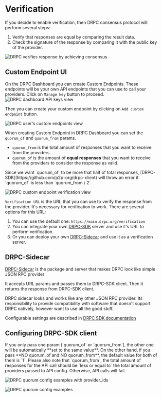 
# Verification

If you decide to enable verification, then DRPC consensus protocol will perform several steps:

1. Verify that responses are equal by comparing the result data.
2. Check the signature of the response by comparing it with the public key of the provider.

![DRPC verifies response by achieving consensus](./consensus-example-ok.png)

## Custom Endpoint UI

On the DRPC Dashboard you can create Custom Endpoints. These endpoints will be your own API endpoints that you can use to call your providers.
Click on `Manage key` button to proceed.
![DRPC dashboard API keys view](./dashboard-api-keys.png)

Then you can create your custom endpoint by clicking on `Add custom endpoint` button.

![DRPC user's custom endpoints view](./dashboard-endpoints.png)

When creating Custom Endpoint in DRPC Dashboard you can set the `quorum_of` and `quorum_from` params.

- `quorum_from` is the total amount of responses that you want to receive from the providers.
- `quorum_of` is the amount of **equal responses** that you want to receive from the providers to consider the response as valid.

<Callout type="warning">
  Since we want `quorum_of` to be more that half of total responses,
  [DRPC-SDK](https://github.com/p2p-org/drpc-client) will throw an error if
  `quorum_of` is less than `quorum_from / 2`.
</Callout>

![DRPC custom endpoint verification view](./dashboard-endpoint-verification.png)

`Verification URL` is the URL that you can use to verify the response from the provider. It's necessary for verification to work.
There are several options for this URL:

1. You can use the default one: `https://main.drpc.org/verification`
2. You can integrate your own [DRPC-SDK](https://github.com/p2p-org/drpc-client) server and use it's URL to perform verification.
3. Or you can deploy your own [DRPC-Sidecar](https://github.com/p2p-org/drpc-sidecar) and use it as a verification server.

## DRPC-Sidecar

[DRPC-Sidecar](https://github.com/p2p-org/drpc-sidecar) is the package and server that makes DRPC look like simple JSON RPC provider

It accepts URL params and passes them to DRPC-SDK client. Then it returns the response from DRPC-SDK client.

DRPC sidecar looks and works like any other JSON RPC provider.
Its responsibility to provide compatibility with software that doesn't support DRPC natively, however want to use all the good stuff.

Configurable settings are described in [DRPC SDK documentation](https://p2p-org.github.io/drpc-client/modules.html#ProviderSettings)

## Configuring DRPC-SDK client

<Callout type="info">
  If you only pass one param (`quorum_of` or `quorum_from`), the other one will
  be automatically **set to the same value**. On the other hand, if you pass
  **NO quorum_of and NO quorum_from**, the default value for both of them is
  `1`.
</Callout>

<Callout type="warning">
  Please also note that `quorum_from`, the total amount of responses for the API
  call should be `less or equal to` the total amount of providers passed to API
  config. Otherwise, API calls will fail.
</Callout>

![DRPC quorum config examples with provider_ids](./quorum-config-providers-amount-examples.png)

![DRPC quorum config examples](./quorum-config-examples.png)
